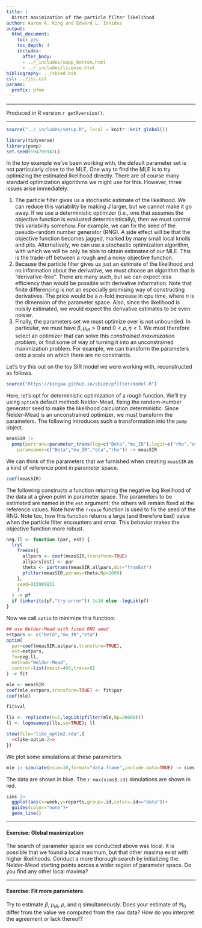 ```yaml
---
title: |
  Direct maximization of the particle filter likelihood
author: Aaron A. King and Edward L. Ionides
output:
  html_document:
    toc: yes
    toc_depth: 4
    includes:
      after_body:
      - ../_includes/supp_bottom.html
      - ../_includes/license.html
bibliography: ../sbied.bib
csl: ../jss.csl
params:
  prefix: pfnm
---
```


-----------------------------------

Produced in R version `r getRversion()`.

-----------------------------------

```r
source("../_includes/setup.R", local = knitr::knit_global())
```
```r
library(tidyverse)
library(pomp)
set.seed(594709947L)
```

\newcommand\prob{\mathbb{P}}
\newcommand\E{\mathbb{E}}
\newcommand\var{\mathrm{Var}}
\newcommand\cov{\mathrm{Cov}}
\newcommand\loglik{\ell}
\newcommand\R{\mathbb{R}}
\newcommand\data[1]{#1^*}
\newcommand\params{\, ; \,}
\newcommand\transpose{\scriptsize{T}}
\newcommand\eqspace{\quad\quad\quad}
\newcommand\lik{\mathscr{L}}
\newcommand\loglik{\ell}
\newcommand\profileloglik[1]{\ell^\mathrm{profile}_#1}
\newcommand\Rzero{\mathfrak{R}_0}

In the toy example we've been working with, the default parameter set is not particularly close to the MLE.
One way to find the MLE is to try optimizing the estimated likelihood directly.
There are of course many standard optimization algorithms we might use for this.
However, three issues arise immediately:

1. The particle filter gives us a stochastic estimate of the likelihood.
We can reduce this variability by making $J$ larger, but we cannot make it go away.
If we use a deterministic optimizer (i.e., one that assumes the objective function is evaluated deterministically), then we must control this variability somehow.
For example, we can fix the seed of the pseudo-random number generator (RNG).
A side effect will be that the objective function becomes jagged, marked by many small local knolls and pits.
Alternatively, we can use a stochastic optimization algorithm, with which we will be only be able to obtain estimates of our MLE.
This is the trade-off between a rough and a noisy objective function.
1. Because the particle filter gives us just an estimate of the likelihood and no information about the derivative, we must choose an algorithm that is "derivative-free".
There are many such, but we can expect less efficiency than would be possible with derivative information.
Note that finite differencing is not an especially promising way of constructing derivatives. 
The price would be a $n$-fold increase in cpu time, where $n$ is the dimension of the parameter space.
Also, since the likelihood is noisily estimated, we would expect the derivative estimates to be even noisier.
1. Finally, the parameters set we must optimize over is not unbounded.
In particular, we must have $\beta,\mu_{IR}>0$ and $0<\rho,\eta<1$.
We must therefore select an optimizer that can solve this *constrained maximization problem*, or find some of way of turning it into an unconstrained maximization problem.
For example, we can transform the parameters onto a scale on which there are no constraints.

Let's try this out on the toy SIR model we were working with, reconstructed as follows.

```r
source("https://kingaa.github.io/sbied/pfilter/model.R")
```

Here, let's opt for deterministic optimization of a rough function.
We'll try using `optim`'s default method: Nelder-Mead, fixing the random-number generator seed to make the likelihood calculation deterministic.
Since Nelder-Mead is an unconstrained optimizer, we must transform the parameters.
The following introduces such a transformation into the `pomp` object.
```r
measSIR |>
  pomp(partrans=parameter_trans(log=c("Beta","mu_IR"),logit=c("rho","eta")),
    paramnames=c("Beta","mu_IR","eta","rho")) -> measSIR
```

We can think of the parameters that we furnished when creating `measSIR` as a kind of reference point in parameter space.
```r
coef(measSIR)
```

The following constructs a function returning the negative log likelihood of the data at a given point in parameter space.
The parameters to be estimated are named in the `est` argument;
the others will remain fixed at the reference values.
Note how the `freeze` function is used to fix the seed of the RNG.
Note too, how this function returns a large (and therefore bad) value when the particle filter encounters and error.
This behavior makes the objective function more robust.

```r
neg.ll <- function (par, est) {
  try(
    freeze({
      allpars <- coef(measSIR,transform=TRUE)
      allpars[est] <- par
      theta <- partrans(measSIR,allpars,dir="fromEst")
      pfilter(measSIR,params=theta,Np=2000)
    },
    seed=915909831
    )
  ) -> pf
  if (inherits(pf,"try-error")) 1e10 else -logLik(pf)
}
```

Now we call `optim` to minimize this function:
```r
## use Nelder-Mead with fixed RNG seed
estpars <- c("Beta","mu_IR","eta")
optim(
  par=coef(measSIR,estpars,transform=TRUE),
  est=estpars,
  fn=neg.ll,
  method="Nelder-Mead",
  control=list(maxit=400,trace=0)
) -> fit

mle <- measSIR
coef(mle,estpars,transform=TRUE) <- fit$par
coef(mle)

fit$val

lls <- replicate(n=5,logLik(pfilter(mle,Np=20000)))
ll <- logmeanexp(lls,se=TRUE); ll
```
```r
stew(file="like_optim2.rda",{
  <<like-optim-2>>
})
```

We plot some simulations at these parameters.
```r
mle |> simulate(nsim=10,format="data.frame",include.data=TRUE) -> sims
```
The data are shown in blue.
The `r max(sims$.id)` simulations are shown in red.
```r
sims |>
  ggplot(aes(x=week,y=reports,group=.id,color=.id=="data"))+
  guides(color="none")+
  geom_line()
```

--------------------------

#### Exercise: Global maximization

The search of parameter space we conducted above was local.
It is possible that we found a local maximum, but that other maxima exist with higher likelihoods.
Conduct a more thorough search by initializing the Nelder-Mead starting points across a wider region of parameter space.
Do you find any other local maxima?

--------

#### Exercise: Fit more parameters.

Try to estimate $\beta$, $\mu_{IR}$, $\rho$, and $\eta$ simultaneously.
Does your estimate of $\Rzero$ differ from the value we computed from the raw data?
How do you interpret the agreement or lack thereof?
